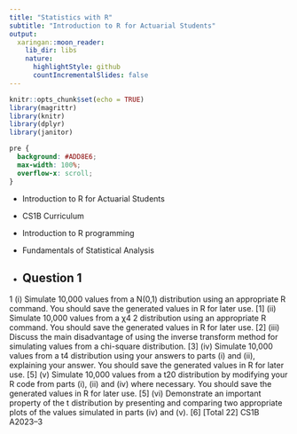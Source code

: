 ```yaml
---
title: "Statistics with R"
subtitle: "Introduction to R for Actuarial Students"
output:
  xaringan::moon_reader:
    lib_dir: libs
    nature:
      highlightStyle: github
      countIncrementalSlides: false
---
```


```r
knitr::opts_chunk$set(echo = TRUE)
library(magrittr)
library(knitr)
library(dplyr)
library(janitor)


```

```css
pre {
  background: #ADD8E6;
  max-width: 100%;
  overflow-x: scroll;
}
```

* Introduction to R for Actuarial Students

* CS1B Curriculum

* Introduction to R programming
* Fundamentals of Statistical Analysis

* Question 1
---


1 (i) Simulate 10,000 values from a N(0,1) distribution using an appropriate R 
command. You should save the generated values in R for later use. [1] 
(ii) Simulate 10,000 values from a χ4
2 distribution using an appropriate R 
command. You should save the generated values in R for later use. [2] 
(iii) Discuss the main disadvantage of using the inverse transform method for 
simulating values from a chi-square distribution. [3] 
(iv) Simulate 10,000 values from a t4 distribution using your answers to parts (i) 
and (ii), explaining your answer. 
You should save the generated values in R for later use. [5] 
(v) Simulate 10,000 values from a t20 distribution by modifying your R code from 
parts (i), (ii) and (iv) where necessary. 
You should save the generated values in R for later use. [5] 
(vi) Demonstrate an important property of the t distribution by presenting and 
comparing two appropriate plots of the values simulated in parts (iv) and (v). 
 [6] 
 [Total 22] 
CS1B A2023–3 
